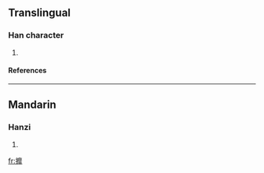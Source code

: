 ==Translingual==
===Han character===
{{Han char|rn=64|rad=手|as=19|sn=22|four=5001<sub>1</sub>|canj=手戈金卜 (QICY), 手戈木卜 (QIDY)}}
# {{defn|Han|sort=手19}}
====References====
{{Han ref|kx=0464.110|dkj=13024|dj=0813.090|hdz=31991.030|uh=6520|ud=25888|bh=F6E1|bd=63201}}

----
==Mandarin==
===Hanzi===
{{cmn-hanzi|pin=[[mí]] (mi2)|wg=mi<sup>2</sup>}}
# {{defn|Mandarin}}

[[fr:攠]]